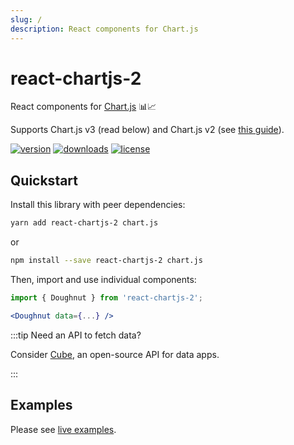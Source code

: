```yaml
---
slug: /
description: React components for Chart.js
---
```



# react-chartjs-2

<Logo className='logo' width={150} height={150} />

React components for [Chart.js](https://www.chartjs.org) 📊📈

Supports Chart.js v3 (read below) and Chart.js v2 (see [this guide](/docs/chartjs-v2)).

[![version](https://img.shields.io/npm/v/react-chartjs-2.svg)](https://www.npmjs.com/package/react-chartjs-2)
[![downloads](https://img.shields.io/npm/dm/react-chartjs-2.svg)](https://www.npmjs.com/package/react-chartjs-2)
[![license](https://shields.io/badge/license-MIT-green)](http://opensource.org/licenses/MIT)

## Quickstart

Install this library with peer dependencies:

```bash
yarn add react-chartjs-2 chart.js
```

or

```bash
npm install --save react-chartjs-2 chart.js
```

Then, import and use individual components:

```jsx
import { Doughnut } from 'react-chartjs-2';

<Doughnut data={...} />
```

:::tip Need an API to fetch data?

Consider [Cube](https://cube.dev/?ref=eco-react-chartjs), an open-source API for data apps.

:::

## Examples

Please see [live examples](/examples).
